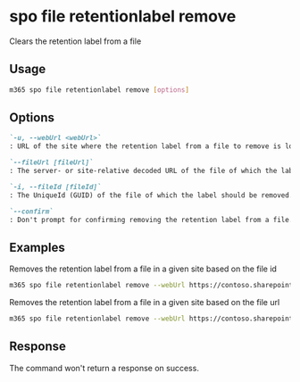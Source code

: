 
# spo file retentionlabel remove

Clears the retention label from a file

## Usage

```sh
m365 spo file retentionlabel remove [options]
```

## Options

```md definition-list
`-u, --webUrl <webUrl>`
: URL of the site where the retention label from a file to remove is located.

`--fileUrl [fileUrl]`
: The server- or site-relative decoded URL of the file of which the label should be removed. Specify either `fileUrl` or `fileId` but not both.

`-i, --fileId [fileId]`
: The UniqueId (GUID) of the file of which the label should be removed. Specify either `fileUrl` or `fileId` but not both.

`--confirm`
: Don't prompt for confirming removing the retention label from a file.
```

<Global />

## Examples

Removes the retention label from a file in a given site based on the file id

```sh
m365 spo file retentionlabel remove --webUrl https://contoso.sharepoint.com/sites/project-x --fileId 0cd891ef-afce-4e55-b836-fce03286cccf
```

Removes the retention label from a file in a given site based on the file url

```sh
m365 spo file retentionlabel remove --webUrl https://contoso.sharepoint.com/sites/project-x --fileUrl /sites/project-x/Shared Documents/Document.docx --id 1
```

## Response

The command won't return a response on success.
